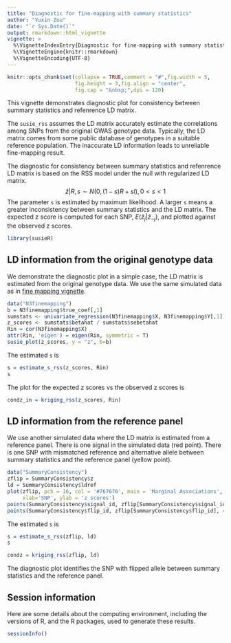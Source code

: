 ```yaml
---
title: "Diagnostic for fine-mapping with summary statistics"
author: "Yuxin Zou"
date: "`r Sys.Date()`"
output: rmarkdown::html_vignette
vignette: >
  %\VignetteIndexEntry{Diagnostic for fine-mapping with summary statistics}
  %\VignetteEngine{knitr::rmarkdown}
  %\VignetteEncoding{UTF-8}
---
```


```r
knitr::opts_chunk$set(collapse = TRUE,comment = "#",fig.width = 5,
                      fig.height = 3,fig.align = "center",
                      fig.cap = "&nbsp;",dpi = 120)
```

This vignette demonstrates diagnostic plot for consistency between summary statistics and refenrence LD matrix. 

The `susie_rss` assumes the LD matrix accurately estimate the correlations among SNPs from the original GWAS genotype data. Typically, the LD matrix comes from some public database of genotypes in a suitable reference population. The inaccurate LD information leads to unreliable fine-mapping result.

The diagnostic for consistency between summary statistics and refenrence LD matrix is based on the RSS model under the null with regularized LD matrix.
$$
\hat{z} | R, s \sim N(0, (1-s)R + s I), 0<s<1
$$
The parameter `s` is estimated by maximum likelihood. A larger `s` means a greater inconsistency between summary statistics and the LD matrix. The expected z score is computed for each SNP, $E(\hat{z}_j | \hat{z}_{-j})$, and plotted against the observed z scores.

```r
library(susieR)
```

## LD information from the original genotype data

We demonstrate the diagnostic plot in a simple case, the LD matrix is estimated from the original genotype data. We use the same simulated data as in [fine mapping vignette](finemapping.html). 

```r
data("N3finemapping")
b = N3finemapping$true_coef[,1]
sumstats <- univariate_regression(N3finemapping$X, N3finemapping$Y[,1])
z_scores <- sumstats$betahat / sumstats$sebetahat
Rin = cor(N3finemapping$X)
attr(Rin, 'eigen') = eigen(Rin, symmetric = T)
susie_plot(z_scores, y = "z", b=b)
```

The estimated `s` is
```r
s = estimate_s_rss(z_scores, Rin)
s
```

The plot for the expected z scores vs the observed z scores is 
```r
condz_in = kriging_rss(z_scores, Rin)
```

## LD information from the reference panel

We use another simulated data where the LD matrix is estimated from a reference panel. There is one signal in the simulated data (red  point). There is one SNP with mismatched reference and alternative allele between summary statistics and the reference panel (yellow point).

```r
data("SummaryConsistency")
zflip = SummaryConsistency$z
ld = SummaryConsistency$ldref
plot(zflip, pch = 16, col = '#767676', main = 'Marginal Associations', 
     xlab='SNP', ylab = 'z scores')
points(SummaryConsistency$signal_id, zflip[SummaryConsistency$signal_id], col=2, pch=16)
points(SummaryConsistency$flip_id, zflip[SummaryConsistency$flip_id], col=7, pch=16)
```

The estimated `s` is
```r
s = estimate_s_rss(zflip, ld)
s
```

```r
condz = kriging_rss(zflip, ld)
```

The diagnostic plot identifies the SNP with flipped allele between summary statistics and the reference panel.

## Session information

Here are some details about the computing environment, including the
versions of R, and the R packages, used to generate these results.

```r
sessionInfo()
```
